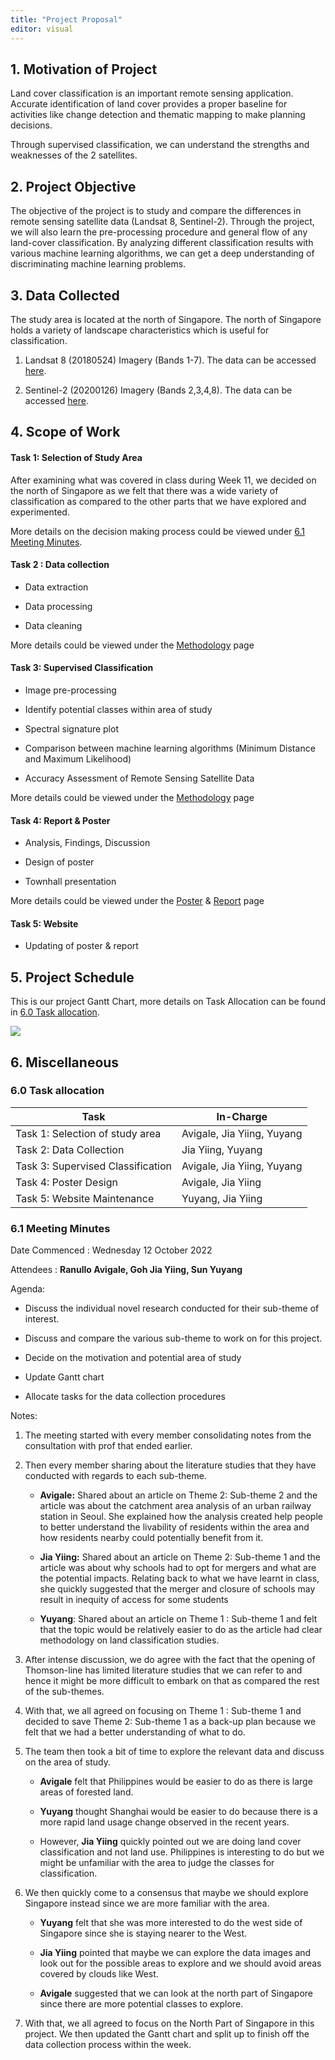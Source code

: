 ```yaml
---
title: "Project Proposal"
editor: visual
---
```


## 1. Motivation of Project

Land cover classification is an important remote sensing application. Accurate identification of land cover provides a proper baseline for activities like change detection and thematic mapping to make planning decisions.

Through supervised classification, we can understand the strengths and weaknesses of the 2 satellites.

## 2. Project Objective

The objective of the project is to study and compare the differences in remote sensing satellite data (Landsat 8, Sentinel-2). Through the project, we will also learn the pre-processing procedure and general flow of any land-cover classification. By analyzing different classification results with various machine learning algorithms, we can get a deep understanding of discriminating machine learning problems.

## 3. Data Collected

The study area is located at the north of Singapore. The north of Singapore holds a variety of landscape characteristics which is useful for classification.

1.  Landsat 8 (20180524) Imagery (Bands 1-7). The data can be accessed [here](https://www.usgs.gov/landsat-missions/landsat-8).

2.  Sentinel-2 (20200126) Imagery (Bands 2,3,4,8). The data can be accessed [here](https://scihub.copernicus.eu/).

## 4. Scope of Work

#### Task 1: Selection of Study Area

After examining what was covered in class during Week 11, we decided on the north of Singapore as we felt that there was a wide variety of classification as compared to the other parts that we have explored and experimented.

More details on the decision making process could be viewed under [6.1 Meeting Minutes].

#### Task 2 : Data collection

-   Data extraction

-   Data processing

-   Data cleaning

More details could be viewed under the [Methodology](https://gisproject-g2t11.netlify.app/methodology.html) page

#### Task 3: Supervised Classification

-   Image pre-processing

-   Identify potential classes within area of study

-   Spectral signature plot

-   Comparison between machine learning algorithms (Minimum Distance and Maximum Likelihood)

-   Accuracy Assessment of Remote Sensing Satellite Data

More details could be viewed under the [Methodology](https://gisproject-g2t11.netlify.app/methodology.html) page

#### Task 4: Report & Poster

-   Analysis, Findings, Discussion

-   Design of poster

-   Townhall presentation

More details could be viewed under the [Poster](https://gisproject-g2t11.netlify.app/poster.html) & [Report](https://gisproject-g2t11.netlify.app/findings.html) page

#### Task 5: Website

-   Updating of poster & report

## 5. Project Schedule

This is our project Gantt Chart, more details on Task Allocation can be found in [6.0 Task allocation].

[![](images/gant_4.png)](https://smu-my.sharepoint.com/:x:/g/personal/jygoh_2019_scis_smu_edu_sg/EZ5HsDgba5lAlflwt2EjbA4Bni3XYU2dZPNwZYJNk7b0NQ?e=GZPEkn)

## 6. Miscellaneous

### 6.0 Task allocation

| Task                              | In-Charge                  |
|-----------------------------------|----------------------------|
| Task 1: Selection of study area   | Avigale, Jia Yiing, Yuyang |
| Task 2: Data Collection           | Jia Yiing, Yuyang          |
| Task 3: Supervised Classification | Avigale, Jia Yiing, Yuyang |
| Task 4: Poster Design             | Avigale, Jia Yiing         |
| Task 5: Website Maintenance       | Yuyang, Jia Yiing          |

### 6.1 Meeting Minutes

Date Commenced : Wednesday 12 October 2022

Attendees : **Ranullo Avigale, Goh Jia Yiing, Sun Yuyang**

Agenda:

-   Discuss the individual novel research conducted for their sub-theme of interest.

-   Discuss and compare the various sub-theme to work on for this project.

-   Decide on the motivation and potential area of study

-   Update Gantt chart

-   Allocate tasks for the data collection procedures

Notes:

1.  The meeting started with every member consolidating notes from the consultation with prof that ended earlier.

2.  Then every member sharing about the literature studies that they have conducted with regards to each sub-theme.

    -   **Avigale:** Shared about an article on Theme 2: Sub-theme 2 and the article was about the catchment area analysis of an urban railway station in Seoul. She explained how the analysis created help people to better understand the livability of residents within the area and how residents nearby could potentially benefit from it.

    -   **Jia Yiing:** Shared about an article on Theme 2: Sub-theme 1 and the article was about why schools had to opt for mergers and what are the potential impacts. Relating back to what we have learnt in class, she quickly suggested that the merger and closure of schools may result in inequity of access for some students

    -   **Yuyang**: Shared about an article on Theme 1 : Sub-theme 1 and felt that the topic would be relatively easier to do as the article had clear methodology on land classification studies.

3.  After intense discussion, we do agree with the fact that the opening of Thomson-line has limited literature studies that we can refer to and hence it might be more difficult to embark on that as compared the rest of the sub-themes.

4.  With that, we all agreed on focusing on Theme 1 : Sub-theme 1 and decided to save Theme 2: Sub-theme 1 as a back-up plan because we felt that we had a better understanding of what to do.

5.  The team then took a bit of time to explore the relevant data and discuss on the area of study.

    -   **Avigale** felt that Philippines would be easier to do as there is large areas of forested land.

    -   **Yuyang** thought Shanghai would be easier to do because there is a more rapid land usage change observed in the recent years.

    -   However, **Jia Yiing** quickly pointed out we are doing land cover classification and not land use. Philippines is interesting to do but we might be unfamiliar with the area to judge the classes for classification.

6.  We then quickly come to a consensus that maybe we should explore Singapore instead since we are more familiar with the area.

    -   **Yuyang** felt that she was more interested to do the west side of Singapore since she is staying nearer to the West.

    -   **Jia Yiing** pointed that maybe we can explore the data images and look out for the possible areas to explore and we should avoid areas covered by clouds like West.

    -   **Avigale** suggested that we can look at the north part of Singapore since there are more potential classes to explore.

7.  With that, we all agreed to focus on the North Part of Singapore in this project. We then updated the Gantt chart and split up to finish off the data collection process within the week.

